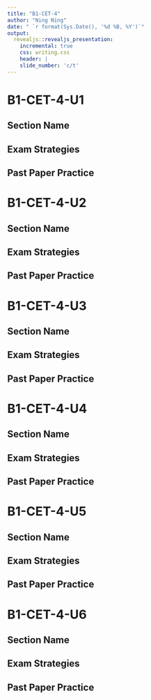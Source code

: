 ```yaml
---
title: "B1-CET-4"
author: "Ning Ning"
date: " `r format(Sys.Date(), '%d %B, %Y')`"
output:
  revealjs::revealjs_presentation:
    incremental: true
    css: writing.css
    header: |
    slide_number: 'c/t'
---
```


# B1-CET-4-U1

## Section Name

## Exam Strategies

## Past Paper Practice

# B1-CET-4-U2

## Section Name

## Exam Strategies

## Past Paper Practice

# B1-CET-4-U3

## Section Name

## Exam Strategies

## Past Paper Practice

# B1-CET-4-U4

## Section Name

## Exam Strategies

## Past Paper Practice

# B1-CET-4-U5

## Section Name

## Exam Strategies

## Past Paper Practice

# B1-CET-4-U6

## Section Name

## Exam Strategies

## Past Paper Practice

